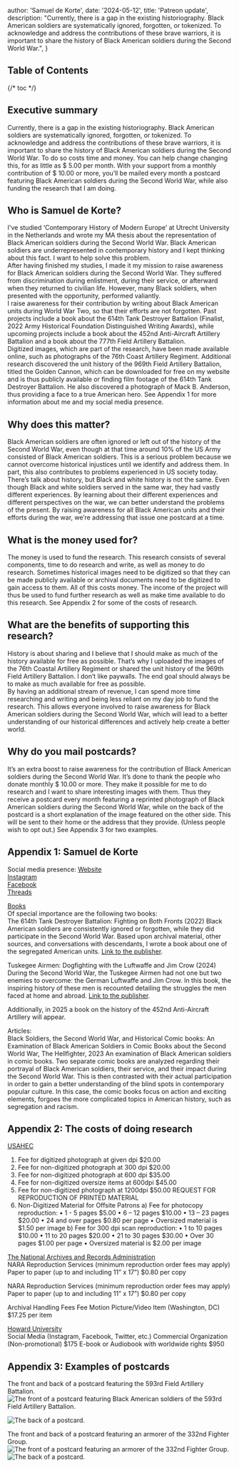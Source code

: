 


  author: 'Samuel de Korte',
  date: '2024-05-12',
  title: 'Patreon update',
  description:
    "Currently, there is a gap in the existing historiography. Black American soldiers are systematically ignored, forgotten, or tokenized. To acknowledge and address the contributions of these brave warriors, it is important to share the history of Black American soldiers during the Second World War.",
}


## Table of Contents
{/* toc */}


## Executive summary 
Currently, there is a gap in the existing historiography. Black American soldiers are systematically ignored, forgotten, or tokenized. To acknowledge and address the contributions of these brave warriors, it is important to share the history of Black American soldiers during the Second World War. To do so costs time and money. You can help change changing this, for as little as $ 5.00 per month. With your support from a monthly contribution of $ 10.00 or more, you’ll be mailed every month a postcard featuring Black American soldiers during the Second World War, while also funding the research that I am doing. 

## Who is Samuel de Korte? 
I've studied ‘Contemporary History of Modern Europe’ at Utrecht University in the Netherlands and wrote my MA thesis about the representation of Black American soldiers during the Second World War. Black American soldiers are underrepresented in contemporary history and I kept thinking about this fact. I want to help solve this problem.  
After having finished my studies, I made it my mission to raise awareness for Black American soldiers during the Second World War. They suffered from discrimination during enlistment, during their service, or afterward when they returned to civilian life. However, many Black soldiers, when presented with the opportunity, performed valiantly.  
I raise awareness for their contribution by writing about Black American units during World War Two, so that their efforts are not forgotten. Past projects include a book about the 614th Tank Destroyer Battalion (Finalist, 2022 Army Historical Foundation Distinguished Writing Awards), while upcoming projects include a book about the 452nd Anti-Aircraft Artillery Battalion and a book about the 777th Field Artillery Battalion.  
Digitized images, which are part of the research, have been made available online, such as photographs of the 76th Coast Artillery Regiment. Additional research discovered the unit history of the 969th Field Artillery Battalion, titled the Golden Cannon, which can be downloaded for free on my website and is thus publicly available or finding film footage of the 614th Tank Destroyer Battalion. He also discovered a photograph of Mack B. Anderson, thus providing a face to a true American hero. See Appendix 1 for more information about me and my social media presence.  

## Why does this matter? 
Black American soldiers are often ignored or left out of the history of the Second World War, even though at that time around 10% of the US Army consisted of Black American soldiers. This is a serious problem because we cannot overcome historical injustices until we identify and address them. In part, this also contributes to problems experienced in US society today. There’s talk about history, but Black and white history is not the same. Even though Black and white soldiers served in the same war, they had vastly different experiences. By learning about their different experiences and different perspectives on the war, we can better understand the problems of the present. By raising awareness for all Black American units and their efforts during the war, we’re addressing that issue one postcard at a time.
 
## What is the money used for? 
The money is used to fund the research. This research consists of several components, time to do research and write, as well as money to do research. Sometimes historical images need to be digitized so that they can be made publicly available or archival documents need to be digitized to gain access to them. All of this costs money. The income of the project will thus be used to fund further research as well as make time available to do this research. See Appendix 2 for some of the costs of research. 

## What are the benefits of supporting this research? 
History is about sharing and I believe that I should make as much of the history available for free as possible. That’s why I uploaded the images of the 76th Coastal Artillery Regiment or shared the unit history of the 969th Field Artillery Battalion. I don’t like paywalls. The end goal should always be to make as much available for free as possible.  
By having an additional stream of revenue, I can spend more time researching and writing and being less reliant on my day job to fund the research. This allows everyone involved to raise awareness for Black American soldiers during the Second World War, which will lead to a better understanding of our historical differences and actively help create a better world.

## Why do you mail postcards? 
It’s an extra boost to raise awareness for the contribution of Black American soldiers during the Second World War. It’s done to thank the people who donate monthly $ 10.00 or more. They make it possible for me to do research and I want to share interesting images with them. Thus they receive a postcard every month featuring a reprinted photograph of Black American soldiers during the Second World War, while on the back of the postcard is a short explanation of the image featured on the other side. This will be sent to their home or the address that they provide. (Unless people wish to opt out.) See Appendix 3 for two examples. 


## Appendix 1: Samuel de Korte 
Social media presence:
[Website](www.samueldekorte.com)  
[Instagram](https://www.instagram.com/samuel.dekorte/)  
[Facebook](https://www.facebook.com/samuel.dekorte)  
[Threads](https://www.threads.net/@samuel.dekorte)  

[Books](https://www.samueldekorte.com/books)  
Of special importance are the following two books:  
The 614th Tank Destroyer Battalion: Fighting on Both Fronts (2022)
Black American soldiers are consistently ignored or forgotten, while they did participate in the Second World War. Based upon archival material, other sources, and conversations with descendants, I wrote a book about one of the segregated American units.
[Link to the publisher](https://www.pen-and-sword.co.uk/The-614th-Tank-Destroyer-Battalion-Hardback/p/20573).  

Tuskegee Airmen: Dogfighting with the Luftwaffe and Jim Crow (2024)
During the Second World War, the Tuskegee Airmen had not one but two enemies to overcome: the German Luftwaffe and Jim Crow. In this book, the inspiring history of these men is recounted detailing the struggles the men faced at home and abroad.
[Link to the publisher](https://www.pen-and-sword.co.uk/Tuskegee-Airmen-Hardback/p/24428).

Additionally, in 2025 a book on the history of the 452nd Anti-Aircraft Artillery will appear. 

Articles:  
Black Soldiers, the Second World War, and Historical Comic books: An Examination of Black American Soldiers in Comic Books about the Second World War, The Hellfighter, 2023
An examination of Black American soldiers in comic books. Two separate comic books are analyzed regarding their portrayal of Black American soldiers, their service, and their impact during the Second World War. This is then contrasted with their actual participation in order to gain a better understanding of the blind spots in contemporary popular culture. In this case, the comic books focus on action and exciting elements, forgoes the more complicated topics in American history, such as segregation and racism.  

## Appendix 2: The costs of doing research 
[USAHEC](https://ahec.armywarcollege.edu/documents/FeeforServiceSchedule.pdf)
1) Fee for digitized photograph at given dpi $20.00
2) Fee for non-digitized photograph at 300 dpi $20.00
3) Fee for non-digitized photograph at 600 dpi $35.00
4) Fee for non-digitized oversize items at 600dpi $45.00
5) Fee for non-digitized photograph at 1200dpi $50.00 
REQUEST FOR REPRODUCTION OF PRINTED MATERIAL
3) Non-Digitized Material for Offsite Patrons
a) Fee for photocopy reproduction:
•	1 - 5 pages $5.00
•	6 – 12 pages $10.00
•	13 – 23 pages $20.00
•	24 and over pages $0.80 per page
•	Oversized material is $1.50 per image
b) Fee for 300 dpi scan reproduction:
•	1 to 10 pages $10.00
•	11 to 20 pages $20.00
•	21 to 30 pages $30.00
•	Over 30 pages $1.00 per page
•	Oversized material is $2.00 per image


[The National Archives and Records Administration](https://www.archives.gov/research/order/fees)  
NARA Reproduction Services (minimum reproduction order fees may apply)
Paper to paper (up to and including 11” x 17”)			 $0.80 per copy

NARA Reproduction Services (minimum reproduction order fees may apply)
Paper to paper (up to and including 11” x 17”)			 $0.80 per copy

Archival Handling Fees								               Fee
Motion Picture/Video Item (Washington, DC) 				   $17.25 per item

[Howard University](https://dh.howard.edu/MSRC_Fees_and_Permissions2024.pdf)  
Social Media (Instagram, Facebook, Twitter, etc.)
Commercial Organization (Non-promotional) 					$175
E-book or Audiobook with worldwide rights 					$950


## Appendix 3: Examples of postcards
The front and back of a postcard featuring the 593rd Field Artillery Battalion.
<Image
                src={fex01}
                alt="The front of a postcard featuring Black American soldiers of the 593rd Field Artillery Battalion."
                sizes="(min-width: 1000px) 32rem, 20rem"
                className="rotate-0 rounded-2xl bg-stone-100 object-cover dark:bg-stone-800"
              />
  
<Image
                src={bex01}
                alt="The back of a postcard."
                sizes="(min-width: 1000px) 32rem, 20rem"
                className="rotate-0 rounded-2xl bg-stone-100 object-cover dark:bg-stone-800"
              />

The front and back of a postcard featuring an armorer of the 332nd Fighter Group.
<Image
                src={fex02}
                alt="The front of a postcard featuring an armorer of the 332nd Fighter Group."
                sizes="(min-width: 1000px) 32rem, 20rem"
                className="rotate-0 rounded-2xl bg-stone-100 object-cover dark:bg-stone-800"
              />
<Image
                src={bex02}
                alt="The back of a postcard."
                sizes="(min-width: 1000px) 32rem, 20rem"
                className="rotate-0 rounded-2xl bg-stone-100 object-cover dark:bg-stone-800"
              />

